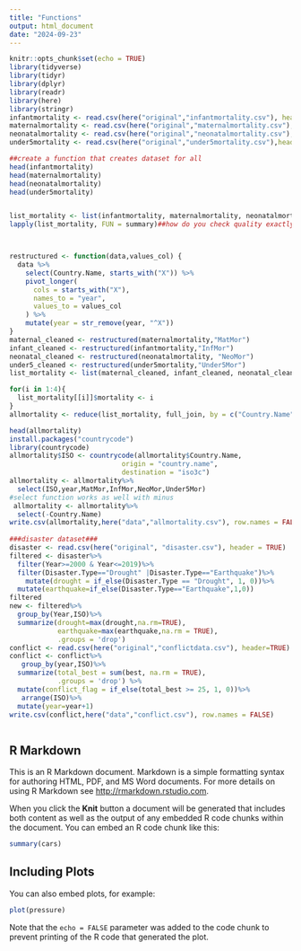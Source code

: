 ```yaml
---
title: "Functions"
output: html_document
date: "2024-09-23"
---
```


```r
knitr::opts_chunk$set(echo = TRUE)
library(tidyverse)
library(tidyr)
library(dplyr)
library(readr)
library(here)
library(stringr)
infantmortality <- read.csv(here("original","infantmortality.csv"), header=TRUE)
maternalmortality <- read.csv(here("original","maternalmortality.csv"),header=TRUE)
neonatalmortality <- read.csv(here("original","neonatalmortality.csv"),header=TRUE)
under5mortality <- read.csv(here("original","under5mortality.csv"),header=TRUE)

##create a function that creates dataset for all
head(infantmortality)
head(maternalmortality)
head(neonatalmortality)
head(under5mortality)


list_mortality <- list(infantmortality, maternalmortality, neonatalmortality, under5mortality)
lapply(list_mortality, FUN = summary)##how do you check quality exactly here??##



restructured <- function(data,values_col) {
  data %>%
    select(Country.Name, starts_with("X")) %>%
    pivot_longer(
      cols = starts_with("X"),
      names_to = "year",
      values_to = values_col
    ) %>%
    mutate(year = str_remove(year, "^X")) 
}
maternal_cleaned <- restructured(maternalmortality,"MatMor")
infant_cleaned <- restructured(infantmortality,"InfMor")
neonatal_cleaned <- restructured(neonatalmortality, "NeoMor")
under5_cleaned <- restructured(under5mortality,"Under5Mor")
list_mortality <- list(maternal_cleaned, infant_cleaned, neonatal_cleaned, under5_cleaned)

for(i in 1:4){
  list_mortality[[i]]$mortality <- i
}
allmortality <- reduce(list_mortality, full_join, by = c("Country.Name", "year"))

head(allmortality)
install.packages("countrycode")
library(countrycode)
allmortality$ISO <- countrycode(allmortality$Country.Name,
                            origin = "country.name",
                            destination = "iso3c")
allmortality <- allmortality%>%
  select(ISO,year,MatMor,InfMor,NeoMor,Under5Mor)
#select function works as well with minus
 allmortality <- allmortality%>%
  select(-Country.Name)
write.csv(allmortality,here("data","allmortality.csv"), row.names = FALSE)
 
###disaster dataset###
disaster <- read.csv(here("original", "disaster.csv"), header = TRUE)
filtered <- disaster%>%
  filter(Year>=2000 & Year<=2019)%>%
  filter(Disaster.Type=="Drought" |Disaster.Type=="Earthquake")%>%
    mutate(drought = if_else(Disaster.Type == "Drought", 1, 0))%>%
  mutate(earthquake=if_else(Disaster.Type=="Earthquake",1,0))
filtered
new <- filtered%>%
  group_by(Year,ISO)%>%
  summarize(drought=max(drought,na.rm=TRUE),
            earthquake=max(earthquake,na.rm = TRUE),
            .groups = 'drop')
conflict <- read.csv(here("original","conflictdata.csv"), header=TRUE)
conflict <- conflict%>%
   group_by(year,ISO)%>%
  summarize(total_best = sum(best, na.rm = TRUE),
            .groups = 'drop') %>%
  mutate(conflict_flag = if_else(total_best >= 25, 1, 0))%>%
   arrange(ISO)%>%
  mutate(year=year+1)
write.csv(conflict,here("data","conflict.csv"), row.names = FALSE)



```

## R Markdown

This is an R Markdown document. Markdown is a simple formatting syntax for authoring HTML, PDF, and MS Word documents. For more details on using R Markdown see <http://rmarkdown.rstudio.com>.

When you click the **Knit** button a document will be generated that includes both content as well as the output of any embedded R code chunks within the document. You can embed an R code chunk like this:

```r
summary(cars)
```

## Including Plots

You can also embed plots, for example:

```r
plot(pressure)
```

Note that the `echo = FALSE` parameter was added to the code chunk to prevent printing of the R code that generated the plot.

